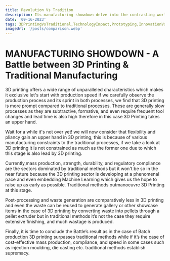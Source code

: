 ```yaml
---
title: Revolution Vs Tradition 
description: Its manufacturing showdown delve into the contrasting worlds of 3D printing and traditional techniques and discover the diverse ways they impact the manufacturing landscape
date: '09-16-2023'
tags: 3DPrintingVsTraditional,TechnologyImpact,Prototyping,InnovationVsTradition
imageUrl: '/posts/comparison.webp'
---
```

# MANUFACTURING SHOWDOWN  -  A **Battle** between **3D Printing** & **Traditional Manufacturing**

3D printing offers a wide range
of unparalleled characteristics which makes it exclusive let's start with
production speed if we carefully observe the production process and its sprint
in both processes, we find that 3D printing is more prompt compared to
traditional processes. These are generally slow processes as they are
subtractive, formative, and even require frequent tool changes and lead time is
also high therefore in this case 3D Printing takes an upper hand.

Wait for a while it's not over yet! we will now consider that flexibility and
pliancy gain an upper hand in 3D printing, this is because of various
manufacturing constraints to the traditional processes, if we take a look at 3D
printing it is not constrained as much as the former one due to which this
stage is also lead by 3D printing.

Currently,mass production, strength, durability, and regulatory compliance are the
sectors dominated by traditional methods but it won't be so in the near future
because the 3D printing sector is developing at a phenomenal pace and even
embedding Machine Learning which gives us the hope to raise up as early as
possible. Traditional methods outmanoeuvre 3D Printing at this stage.

Post-processing and waste generation are comparatively less in 3D printing and even the waste
can be reused to generate gallery or other showcase items in the case of 3D
printing by converting waste into pellets through a pellet extruder but in
traditional methods it’s not the case they require extensive finishing, and
much wastage is produced.

Finally, it is time to conclude
the Battle’s result as in the case of Batch production 3D printing surpasses
traditional methods while if it’s the case of cost-effective mass production,
compliance, and speed in some cases such as injection moulding, die casting
etc. traditional methods establish supremacy.
